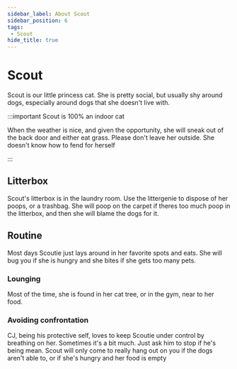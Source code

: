 ```yaml
---
sidebar_label: About Scout
sidebar_position: 6
tags:
 - Scout
hide_title: true
---
```


# Scout

Scout is our little princess cat. She is pretty social, but usually shy around dogs, especially around dogs that she doesn't live with. 

:::important Scout is 100% an indoor cat

When the weather is nice, and given the opportunity, she will sneak out of the back door and either eat grass. Please don't leave her outside. She doesn't know how to fend for herself

:::

## Litterbox

Scout's litterbox is in the laundry room.
Use the littergenie to dispose of her poops, or a trashbag. She will poop on the carpet if theres too much poop in the litterbox, and then she will blame the dogs for it.

## Routine

Most days Scoutie just lays around in her favorite spots and eats. She will bug you if she is hungry and she bites if she gets too many pets. 

### Lounging

Most of the time, she is found in her cat tree, or in the gym, near to her food. 

### Avoiding confrontation

CJ, being his protective self, loves to keep Scoutie under control by breathing on her. Sometimes it's a bit much. Just ask him to stop if he's being mean. Scout will only come to really hang out on you if the dogs aren't able to, or if she's hungry and her food is empty